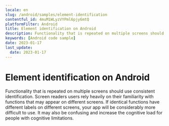 ```yaml
---
locale: en
slug: /android/samples/element-identification
contentful_id: 4muM1WLyzVYPml6pjy6mtQ
platformFilter: Android
title: Element identification on Android
description: Functionality that is repeated on multiple screens should use consistent identification.
keywords: [Android code sample]
date: 2023-01-17
last_update:
  date: 2023-01-17
---
```


# Element identification on Android

Functionality that is repeated on multiple screens should use consistent identification. Screen readers users rely heavily on their familiarity with functions that may appear on different screens. If identical functions have different labels on different screens, your app will be considerably more difficult to use. It may also be confusing and increase the cognitive load for people with cognitive limitations.

<CodeSample id="element-identification" locale="en" platform="android"/>

